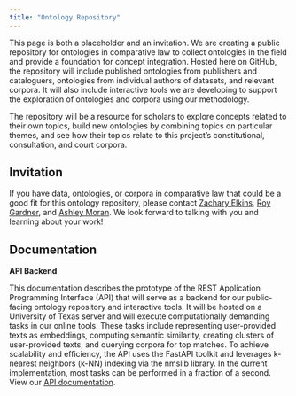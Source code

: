 ```yaml
---
title: "Ontology Repository"
---
```


This page is both a placeholder and an invitation. We are creating a public repository for ontologies in comparative law to collect ontologies in the field and provide a foundation for concept integration. Hosted here on GitHub, the repository will include published ontologies from publishers and cataloguers, ontologies from individual authors of datasets, and relevant corpora. It will also include interactive tools we are developing to support the exploration of ontologies and corpora using our methodology.

The repository will be a resource for scholars to explore concepts related to their own topics, build new ontologies by combining topics on particular themes, and see how their topics relate to this project’s constitutional, consultation, and court corpora.

## Invitation

If you have data, ontologies, or corpora in comparative law that could be a good fit for this ontology repository, please contact [Zachary Elkins](mailto:zelkins@austin.utexas.edu), [Roy Gardner](mailto:roybowesgardner@gmail.com), and [Ashley Moran](mailto:ashleymoran@utexas.edu). We look forward to talking with you and learning about your work!

## Documentation

**API Backend**

This documentation describes the prototype of the REST Application Programming Interface (API) that will serve as a backend for our public-facing ontology repository and interactive tools. It will be hosted on a University of Texas server and will execute computationally demanding tasks in our online tools. These tasks include representing user-provided texts as embeddings, computing semantic similarity, creating clusters of user-provided texts, and querying corpora for top matches. To achieve scalability and efficiency, the API uses the FastAPI toolkit and leverages k-nearest neighbors (k-NN) indexing via the nmslib library. In the current implementation, most tasks can be performed in a fraction of a second. View our [API documentation](https://github.com/conceptintegration/conceptintegration.github.io/blob/main/REST%20API%20documentation.pdf).
